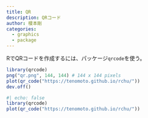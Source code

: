 ```yaml
---
title: QR
description: QRコード
author: 榎本剛
categories:
  - graphics
  - package
---
```


RでQRコードを作成するには、パッケージ`qrcode`を使う。

```r
library(qrcode)
png("qr.png", 144, 144) # 144 x 144 pixels
plot(qr_code("https://tenomoto.github.io/rchu/"))
dev.off()
```

```r
#| echo: false
library(qrcode)
plot(qr_code("https://tenomoto.github.io/rchu/"))
```